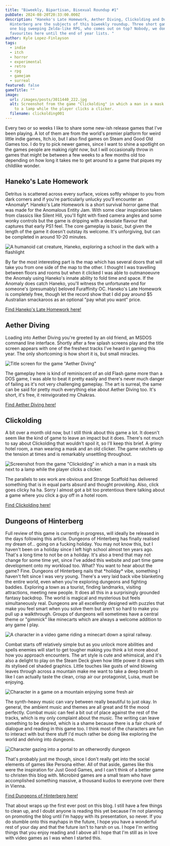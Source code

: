 ```yaml
---
title: "Biweekly, Bipartisan, Bisexual Roundup #1"
pubDate: 2024-08-20T20:33:00.000Z
description: "Haneko's Late Homework, Aether Diving, Clickolding and Dungeons of
  Hinterberg are the subjects of this biweekly roundup. Three short games versus
  one big sweeping Zelda-like RPG, who comes out on top? Nobody, we don't play
  favourites here until the end of year lists. "
author: Kyle Lopez-Finlayson
tags:
  - indie
  - itch
  - horror
  - experimental
  - retro
  - rpg
  - gamejam
  - surreal
featured: false
gameTitle: ""
image:
  url: /images/posts/3011440_222.jpg
  alt: Screenshot from the game "Clickolding" in which a man in a mask sits next
    to a lamp while the player clicks a clicker.
  filename: clickolding001
---
```

Every two or so weeks I like to share some new-ish release games that I've been playing. A lot of them are from the world's premier platform for weird little indie games, Itch.io, but I also find games on Steam and Good Old Games too. I do try to pick newer games, since I want to shine a spotlight on the games people are making *right now*, but I will occasionally throw in games that might be between a few weeks to a few months old too depending on how long it takes me to get around to a game that piques my childlike wonder.

## Haneko's Late Homework

Detritus is scattered across every surface, voices softly whisper to you from dark corners and if you're particularly unlucky you'll encounter an \*Anomaly\*. Haneko's Late Homework is a short survival horror game that was made for the Anomalous Entity Jam. With some clear inspiration taken from classics like Silent Hill, you'll fight with fixed camera angles and some wonky controls but the game is dripping with a desolate flavour that captures that early PS1 feel. The core gameplay is basic, but given the length of the game it doesn't outstay its welcome. It's unforgiving, but can be completed in around 10-20 minutes. 

![A humanoid cat creature, Haneko, exploring a school in the dark with a flashlight](/images/posts/screenshot-16_08_2024-11_12_05-am.png "I'm scared all the time")

By far the most interesting part is the map which has several doors that will take you from one side of the map to the other. I thought I was travelling between floors and rooms but when it clicked I was able to outmanoeuvre the Anomaly using Haneko's innate ability to fold time and space. If the Anomaly does catch Haneko, you'll witness the unfortunate end for someone's (presumably) beloved Furaffinity OC. Haneko's Late Homework is completely free, though let the record show that I did pay around $5 Australian smackaroos as an optional "pay what you want" price. 

[Find Haneko's Late Homework here!](https://sodaraptor.itch.io/late-homework)

## Aether Diving

Loading into Aether Diving you're greeted by an old friend, an MSDOS command line interface. Shortly after a few splash screens play and the title screen appears with one of the freshest tracks I've heard in gaming this year. The only shortcoming is how short it is, but small miracles. 

![Title screen for the game "Aether Diving"](/images/posts/aether-diving-18_08_2024-11_29_15-am.png "Aether Diving Title Screen")

The gameplay here is kind of reminiscent of an old Flash game more than a DOS game, I was able to beat it pretty easily and there's never much danger of failing as it's not very challenging gameplay. The art is surreal, the same can be said for pretty much everything else about Aether Diving too. It's short, it's free, it reinvigorated my Chakras. 

[Find Aether Diving here!](https://raphss.itch.io/aetherdiving)

## Clickolding

A bit over a month old now, but I still think about this game a lot. It doesn't seem like the kind of game to leave an impact but it does. There's not much to say about Clickolding that wouldn't spoil it, so I'll keep this brief. A grimy hotel room, a man wearing a mask and an old clicker. The game ratchets up the tension at times and is remarkably unsettling throughout. 

![Screenshot from the game "Clickolding" in which a man in a mask sits next to a lamp while the player clicks a clicker.](/images/posts/3011440_222.jpg "Hope I Don't Click Off")

The parallels to sex work are obvious and Strange Scaffold has delivered something that is in equal parts absurd and thought provoking. Also, click goes clicky ha ha. Sorry I almost got a bit too pretentious there talking about a game where you click a guy off in a hotel room.

[Find Clickolding here!](https://store.steampowered.com/app/3011440/CLICKOLDING/)

## Dungeons of Hinterberg

Full review of this game is currently in progress, will ideally be released in the days following this article. Dungeons of Hinterberg has finally realised my dream of... going on a fucking holiday. You may not know this, but I haven't been on a holiday since I left high school almost ten years ago. That's a long time to not be on a holiday. It's also a trend that may not change for some time yet, since I've added this website and part time game development onto my workload too. What? You want to hear about the game? Fine. Dungeons of Hinterberg nails that \*holiday\* vibe, something I haven't felt since I was very young. There's a very laid back vibe blanketing the entire world, even when you're exploring dungeons and fighting baddies. Exploring a town as a tourist, finding landmarks, visiting attractions, meeting new people. It does all this in a surprisingly grounded fantasy backdrop. The world is magical and mysterious but feels simultaneously real. Dungeons are all excellently designed with puzzles that make you feel smart when you solve them but aren't so hard to make you pull up a walkthrough. Groups of dungeons will sometimes have a central theme or "gimmick" like minecarts which are always a welcome addition to any game I play.

![A character in a video game riding a minecart down a spiral railway.](/images/posts/1983260_213.jpg "Donkey Kong reference")

 Combat starts off relatively simple but as you unlock more abilities and spells enemies will start to get tougher making you think a lot more about how you approach encounters. The art style is cute and whimsical, and it's also a delight to play on the Steam Deck given how little power it draws with its stylised cel shaded graphics. Little touches like gusts of wind blowing leaves through across a mountain make me want to take a deep breath in like I can actually taste the clean, crisp air our protagonist, Luisa, must be enjoying. 

![Character in a game on a mountain enjoying some fresh air](/images/posts/1983260_212.jpg "Crisp, Clean Air")

The synth-heavy music can vary between really beautiful to just okay. In general, the ambient music and themes are all great and fit the mood perfectly. Combat music can feel a bit out of place against the rest of the tracks, which is my only complaint about the music. The writing can leave something to be desired, which is a shame because there is a fair chunk of dialogue and reading in this game too. I think most of the characters are fun to interact with but there stuff I'd much rather be doing like exploring the world and delving into dungeons. 

![Character gazing into a portal to an otherwordly dungeon](/images/posts/doh_03_ice-portal.jpg "Stare into the abyss, Luisa")

That's probably just me though, since I don't really get into the social elements of games like Persona either. All of that aside, games like this were the inspiration for Just Good Games, and I can't think of a better game to christen this blog with. Microbird games are a small team who have accomplished something massive, a thousand kudos to everyone over there in Vienna. 

[Find Dungeons of Hinterberg here!](https://store.steampowered.com/app/1983260/Dungeons_of_Hinterberg/)

That about wraps up the first ever post on this blog. I still have a few things to clean up, and I doubt anyone is reading this yet because I'm not planning on promoting the blog until I'm happy with its presentation, so never. If you do stumble onto this mayhaps in the future, I hope you have a wonderful rest of your day and that the future isn't to harsh on us. I hope I'm writing things that you enjoy reading and I above all I hope that I'm still as in love with video games as I was when I started this.
